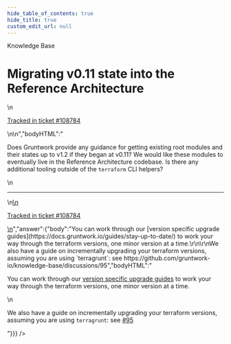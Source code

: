 ```yaml
---
hide_table_of_contents: true
hide_title: true
custom_edit_url: null
---
```



<head>
  <link rel="canonical" href="https://github.com/gruntwork-io/knowledge-base/discussions/470" />
</head>

<CenterLayout>
<span className="searchCategory">Knowledge Base</span>
<h1>Migrating v0.11 state into the Reference Architecture</h1>
<GitHub discussion={{"id":"D_kwDOF8slf84AP0sN","number":470,"author":{"login":"iangrunt"},"title":"Migrating v0.11 state into the Reference Architecture","body":"\nDoes Gruntwork provide any guidance for getting existing root modules and their states up to v1.2 if they began at v0.11? We would like these modules to eventually live in the Reference Architecture codebase. Is there any additional tooling outside of the `terraform` CLI helpers?\r\n\r\n\n\n---\n\n<ins datetime=\"2022-06-15T18:38:00Z\">\n  <p><a href=\"https://support.gruntwork.io/hc/requests/108784\">Tracked in ticket #108784</a></p>\n</ins>\n","bodyHTML":"<p dir=\"auto\">Does Gruntwork provide any guidance for getting existing root modules and their states up to v1.2 if they began at v0.11? We would like these modules to eventually live in the Reference Architecture codebase. Is there any additional tooling outside of the <code class=\"notranslate\">terraform</code> CLI helpers?</p>\n<hr>\n<ins datetime=\"2022-06-15T18:38:00Z\">\n  <p dir=\"auto\"><a href=\"https://support.gruntwork.io/hc/requests/108784\" rel=\"nofollow\">Tracked in ticket #108784</a></p>\n</ins>","answer":{"body":"You can work through our [version specific upgrade guides](https://docs.gruntwork.io/guides/stay-up-to-date/) to work your way through the terraform versions, one minor version at a time.\r\n\r\nWe also have a guide on incrementally upgrading your terraform versions, assuming you are using `terragrunt`: see https://github.com/gruntwork-io/knowledge-base/discussions/95","bodyHTML":"<p dir=\"auto\">You can work through our <a href=\"https://docs.gruntwork.io/guides/stay-up-to-date/\" rel=\"nofollow\">version specific upgrade guides</a> to work your way through the terraform versions, one minor version at a time.</p>\n<p dir=\"auto\">We also have a guide on incrementally upgrading your terraform versions, assuming you are using <code class=\"notranslate\">terragrunt</code>: see <a class=\"issue-link js-issue-link\" data-error-text=\"Failed to load title\" data-id=\"3735487\" data-permission-text=\"Title is private\" data-url=\"https://github.com/gruntwork-io/knowledge-base/discussions/95\" data-hovercard-type=\"discussion\" data-hovercard-url=\"/gruntwork-io/knowledge-base/discussions/95/hovercard\" href=\"https://github.com/gruntwork-io/knowledge-base/discussions/95\">#95</a></p>"}}} />

</CenterLayout>
  

<!-- ##DOCS-SOURCER-START
{
  "sourcePlugin": "github-discussions",
  "hash": "c7683f327d00333e1296fa1659138448"
}
##DOCS-SOURCER-END -->
